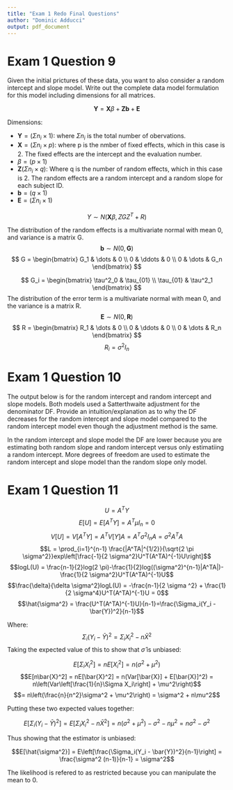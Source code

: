```yaml
---
title: "Exam 1 Redo Final Questions"
author: "Dominic Adducci"
output: pdf_document
---
```


# Exam 1 Question 9 
Given the initial prictures of these data, you want to also consider a random intercept and slope model. Write out the complete data model formulation for this model including dimensions for all matrices. 

$$\textbf{Y} = \textbf{X}\beta + \textbf{Zb} + \textbf{E}$$

Dimensions:

* $\textbf{Y} = (\Sigma n_i \times 1)$: where $\Sigma n_i$ is the total number of obervations. 
* $\textbf{X} = (\Sigma n_i \times p)$: where p is the nmber of fixed effects, which in this case is 2. The fixed effects are the intercept and the evaluation number. 
* $\beta = (p \times 1)$
* $\textbf{Z} (\Sigma n_i \times q)$: Where q is the number of random effects, which in this case is 2. The random effects are a random intercept and a random slope for each subject ID. 
* $\textbf{b} = (q \times 1)$
* $\textbf{E} = (\Sigma n_i \times 1)$

$$Y \sim N(\textbf{X}\beta,ZGZ^T + R)$$

The distribution of the random effects is a multivariate normal with mean 0, and variance is a matrix G. 
$$\textbf{b} \sim N(0,\textbf{G})$$
$$
G = 
\begin{bmatrix}
  G_1 & \dots & 0 \\
  0 & \ddots & 0 \\
  0 & \dots & G_n
\end{bmatrix}
$$

$$
G_i =
\begin{bmatrix}
  \tau^2_0 & \tau_{01} \\
  \tau_{01} & \tau^2_1
\end{bmatrix}
$$
The distribution of the error term is a multivariate normal with mean 0, and the variance is a matrix R.
$$\textbf{E} \sim N(0,\textbf{R})$$
$$
R = 
\begin{bmatrix}
  R_1 & \dots & 0 \\
  0 & \ddots & 0 \\
  0 & \dots & R_n
\end{bmatrix}
$$
$$R_i = \sigma^2 I_n$$

# Exam 1 Question 10
The output below is for the random intercept and random intercept and slope models. Both models used a Satterthwaite adjustment for the denominator DF. Provide an intuition/explanation as to why the DF decreases for the random intercept and slope model compared to the random intercept model even though the adjustment method is the same. 

In the random intercept and slope model the DF are lower because you are estimating both random slope and random intercept versus only estimatiing a random intercept. More degrees of freedom are used to estimate the random intercept and slope model than the random slope only model. 

# Exam 1 Question 11

$$U = A^TY$$
$$E[U] = E[A^TY] = A^T \mu I_n = 0$$
$$V[U] = V[A^TY] = A^T V[Y]A = A^T \sigma^2 I_nA = \sigma^2 A^TA$$
$$L = \prod_{i=1}^{n-1} \frac{|A^TA|^{1/2}}{\sqrt{2 \pi \sigma^2}}exp\left[\frac{-1}{2 \sigma^2}U^T(A^TA)^{-1}U\right]$$
$$logL(U) = \frac{n-1}{2}log(2 \pi)-\frac{1}{2}log((\sigma^2)^{n-1}|A^TA|)-\frac{1}{2 \sigma^2}U^T(A^TA)^{-1}U$$
$$\frac{\delta}{\delta \sigma^2}logL(U) = -\frac{n-1}{2 \sigma ^2} + \frac{1}{2 \sigma^4}U^T(A^TA)^{-1}U = 0$$
$$\hat{\sigma^2} = \frac{U^T(A^TA)^{-1}U}{n-1}=\frac{\Sigma_i(Y_i - \bar{Y})^2}{n-1}$$

Where:
$$\Sigma_i(Y_i - \bar{Y})^2 = \Sigma_i X_i^2 - n \bar{X}^2$$
Taking the expected value of this to show that $\hat{\sigma}$ is unbiased: 

$$E[\Sigma_i X_i^2] = nE[X_i^2] = n(\sigma^2 + \mu^2)$$
$$E[n\bar{X}^2] = nE[\bar{X}^2] = n(Var[\bar{X}] + E[\bar{X}]^2) = n\left(Var\left[\frac{1}{n}\Sigma X_i\right] + \mu^2\right)$$
$$= n\left(\frac{n}{n^2}\sigma^2 + \mu^2\right) = \sigma^2 + n\mu^2$$

Putting these two expected values together: 

$$E[\Sigma_i(Y_i - \bar{Y})^2] = E[\Sigma_i X_i^2 - n \bar{X}^2] = n(\sigma^2 + \mu^2) - \sigma^2 - n\mu^2= n\sigma^2 - \sigma^2$$

Thus showing that the estimator is unbiased:

$$E[\hat{\sigma^2}] = E\left[\frac{\Sigma_i(Y_i - \bar{Y})^2}{n-1}\right] = \frac{\sigma^2 (n-1)}{n-1} = \sigma^2$$

The likelihood is refered to as restricted because you can manipulate the mean to 0. 